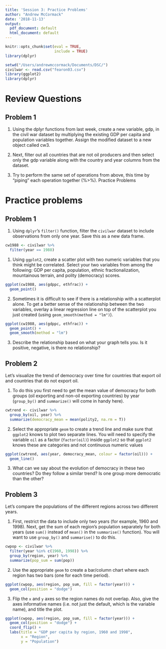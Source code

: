 ```yaml
---
title: 'Session 3: Practice Problems'
author: "Andrew McCormack"
date: '2018-11-13'
output:
  pdf_document: default
  html_document: default
---
```


```r
knitr::opts_chunk$set(eval = TRUE,
                      include = TRUE)
library(dplyr)
```

```r
setwd("/Users/andrewmccormack/Documents/DSC/")
civilwar <- read.csv("fearon03.csv")
library(ggplot2)
library(dplyr)
```

# Review Questions

## Problem 1

1) Using the dplyr functions from last week, create a new variable, gdp, in the civil war dataset by
multiplying the existing GDP per capita and population variables together. Assign the modified dataset
to a new object called cw3.

2) Next, filter out all countries that are not oil producers and then select only the gdp variable along with
the country and year columns from the dataset.

3) Try to perform the same set of operations from above, this time by “piping” each operation together (%>%).
Practice Problems

# Practice problems

## Problem 1

1) Using `dplyr`'s `filter()` function, filter the `civilwar` dataset to include observations from only one year. Save this as a new data frame.

```r
cw1988 <- civilwar %>%
  filter(year == 1988)
```

1) Using `ggplot2`, create a scatter plot with two numeric variables that you think might
be correlated. Select your two variables from among the following: GDP per capita, population,
ethnic fractionalization, mountainous terrain, and polity (democracy) scores.

```r
ggplot(cw1988, aes(gdppc, ethfrac)) +
  geom_point()
```

2) Sometimes it is difficult to see if there is a relationship with a scatterplot alone. To get a better sense of the relationship between the two variables, overlay a linear regression line on top of the scatterplot you just created (using `geom_smooth(method = "lm")`).

```r
ggplot(cw1988, aes(gdppc, ethfrac)) +
  geom_point() +
  geom_smooth(method = "lm")
```


3) Describe the relationship based on what your graph tells you. Is it positive, negative, is there no relationship?

## Problem 2

Let's visualize the trend of democracy over time for countries that export oil and countries that do not export oil. 

1) To do this you first need to get the mean value of democracy for both groups (oil exporting and non-oil exporting countries) by year (`group_by()` and `summarize()` will come in handy here).

```r
cwtrend <- civilwar %>%
  group_by(oil, year) %>%
  summarize(democracy_mean = mean(polity2, na.rm = T))
```

2) Select the appropriate `geom` to create a trend line and make sure that `ggplot2` knows to plot two separate lines. You will need to specify the variable `oil` as a factor (`factor(oil)`) inside `ggplot2` so that `ggplot2` knows these are categories and not continuous numeric values

```r
ggplot(cwtrend, aes(year, democracy_mean, colour = factor(oil))) +
  geom_line()
```

3) What can we say about the evolution of democracy in these two countries? Do they follow a similar trend? Is one group more democratic than the other?

## Problem 3

Let's compare the populations of the different regions across two different years.

1) First, restrict the data to include only two years (for example, 1960 and 1998). Next, get the sum of each region's population separately for both years (use `sum()` instead of `mean()` in the `summarise()` function). You will want to use `group_by()` and `summarise()` to do this. 

```r
cwpop <- civilwar %>%
  filter(year %in% c(1960, 1998)) %>%
  group_by(region, year) %>%
  summarize(pop_sum = sum(pop))
```

2) Use the appropriate `geom` to create a bar/column chart where each region has two bars (one for each time period). 

```r
ggplot(cwpop, aes(region, pop_sum, fill = factor(year))) +
  geom_col(position = "dodge")
```

3) Flip the `x` and `y` axes so the region names do not overlap. Also, give the axes informative names (i.e. not just the default, which is the variable name), and title the plot.

```r
ggplot(cwpop, aes(region, pop_sum, fill = factor(year))) +
  geom_col(position = "dodge") +
  coord_flip() +
  labs(title = "GDP per capita by region, 1960 and 1998",
       x = "Region",
       y = "Population")
```
